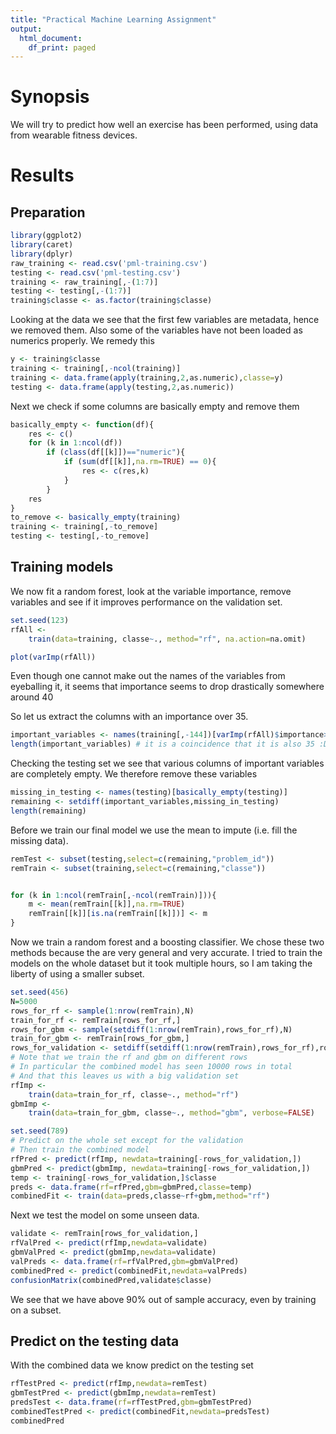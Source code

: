 ```yaml
---
title: "Practical Machine Learning Assignment"
output:
  html_document:
    df_print: paged
---
```


# Synopsis

We will try to predict how well an exercise has been performed, using data from wearable fitness devices.

# Results

## Preparation
```r
library(ggplot2)
library(caret)
library(dplyr)
raw_training <- read.csv('pml-training.csv')
testing <- read.csv('pml-testing.csv')
training <- raw_training[,-(1:7)]
testing <- testing[,-(1:7)]
training$classe <- as.factor(training$classe)
```

Looking at the data we see that the first few variables are metadata, hence we removed them.
Also some of the variables have not been loaded as numerics properly. We remedy this
```r
y <- training$classe
training <- training[,-ncol(training)]
training <- data.frame(apply(training,2,as.numeric),classe=y)
testing <- data.frame(apply(testing,2,as.numeric))
```
Next we check if some columns are basically empty and remove them
```r
basically_empty <- function(df){
    res <- c()
    for (k in 1:ncol(df))
        if (class(df[[k]])=="numeric"){
            if (sum(df[[k]],na.rm=TRUE) == 0){
                res <- c(res,k)
            }
        }
    res
}
to_remove <- basically_empty(training)
training <- training[,-to_remove]
testing <- testing[,-to_remove]
```

## Training models
We now fit a random forest, look at the variable importance, remove variables and see if it improves performance on the validation set.
```r
set.seed(123)
rfAll <- 
    train(data=training, classe~., method="rf", na.action=na.omit)
```

```r
plot(varImp(rfAll))
```

Even though one cannot make out the names of the variables from eyeballing it, it seems that importance seems to drop drastically somewhere around 40

So let us extract the columns with an importance over 35.
```r
important_variables <- names(training[,-144])[varImp(rfAll)$importance>35]
length(important_variables) # it is a coincidence that it is also 35 :D
```
Checking the testing set we see that various columns of important variables are completely empty. We therefore remove these variables
```r
missing_in_testing <- names(testing)[basically_empty(testing)]
remaining <- setdiff(important_variables,missing_in_testing)
length(remaining)
```
Before we train our final model we use the mean to impute (i.e. fill the missing data).
```r
remTest <- subset(testing,select=c(remaining,"problem_id"))
remTrain <- subset(training,select=c(remaining,"classe"))


for (k in 1:ncol(remTrain[,-ncol(remTrain)])){
    m <- mean(remTrain[[k]],na.rm=TRUE)
    remTrain[[k]][is.na(remTrain[[k]])] <- m
}
```


Now we train a random forest and a boosting classifier. We chose these two methods because the are very general and very accurate. I tried to train the models on the whole dataset but it took multiple hours, so I am taking the liberty of using a smaller subset.

```r
set.seed(456)
N=5000
rows_for_rf <- sample(1:nrow(remTrain),N)
train_for_rf <- remTrain[rows_for_rf,]
rows_for_gbm <- sample(setdiff(1:nrow(remTrain),rows_for_rf),N)
train_for_gbm <- remTrain[rows_for_gbm,]
rows_for_validation <- setdiff(setdiff(1:nrow(remTrain),rows_for_rf),rows_for_gbm)
# Note that we train the rf and gbm on different rows
# In particular the combined model has seen 10000 rows in total
# And that this leaves us with a big validation set
rfImp <- 
    train(data=train_for_rf, classe~., method="rf")
gbmImp <- 
    train(data=train_for_gbm, classe~., method="gbm", verbose=FALSE)
```

```r
set.seed(789)
# Predict on the whole set except for the validation
# Then train the combined model
rfPred <- predict(rfImp, newdata=training[-rows_for_validation,])
gbmPred <- predict(gbmImp, newdata=training[-rows_for_validation,])
temp <- training[-rows_for_validation,]$classe
preds <- data.frame(rf=rfPred,gbm=gbmPred,classe=temp)
combinedFit <- train(data=preds,classe~rf+gbm,method="rf")
```

Next we test the model on some unseen data.

```r
validate <- remTrain[rows_for_validation,]
rfValPred <- predict(rfImp,newdata=validate)
gbmValPred <- predict(gbmImp,newdata=validate)
valPreds <- data.frame(rf=rfValPred,gbm=gbmValPred)
combinedPred <- predict(combinedFit,newdata=valPreds)
confusionMatrix(combinedPred,validate$classe)
```
We see that we have above 90% out of sample accuracy, even by training on a subset.




## Predict on the testing data
With the combined data we know predict on the testing set
```r
rfTestPred <- predict(rfImp,newdata=remTest)
gbmTestPred <- predict(gbmImp,newdata=remTest)
predsTest <- data.frame(rf=rfTestPred,gbm=gbmTestPred)
combinedTestPred <- predict(combinedFit,newdata=predsTest)
combinedPred
```





















